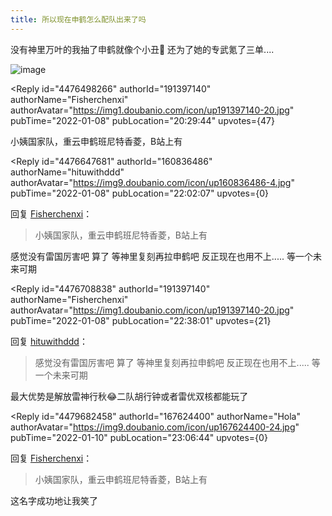 ```yaml
---
title: 所以现在申鹤怎么配队出来了吗
---
```



<Forum groupName="原神" groupUrl="https://www.douban.com/group/genshin/" archivedAt="2025-05-16T16:52:08.577Z">
  <Post
    id="257502282"
    title="所以现在申鹤怎么配队出来了吗"
    url="https://www.douban.com/group/topic/257502282/?_spm_id=MTYwODM2NDg2"
    pubTime="2022-01-10"
    highlightUserId="191397140"
  >
没有神里万叶的我抽了申鹤就像个小丑🤡 还为了她的专武氪了三单....

![image](https://img3.doubanio.com/view/group_topic/l/public/p521822643.webp)

<Reply
  id="4476498266"
  authorId="191397140"
  authorName="Fisherchenxi"
  authorAvatar="https://img1.doubanio.com/icon/up191397140-20.jpg"
  pubTime="2022-01-08"
  pubLocation="20:29:44"
  upvotes={47}
>
小姨国家队，重云申鹤班尼特香菱，B站上有
</Reply>

<Reply
  id="4476647681"
  authorId="160836486"
  authorName="hituwithddd"
  authorAvatar="https://img9.doubanio.com/icon/up160836486-4.jpg"
  pubTime="2022-01-08"
  pubLocation="22:02:07"
  upvotes={0}
>
回复 [Fisherchenxi](https://www.douban.com/people/191397140/)：
 > 小姨国家队，重云申鹤班尼特香菱，B站上有

感觉没有雷国厉害吧 算了 等神里复刻再拉申鹤吧 反正现在也用不上.....
等一个未来可期
</Reply>

<Reply
  id="4476708838"
  authorId="191397140"
  authorName="Fisherchenxi"
  authorAvatar="https://img1.doubanio.com/icon/up191397140-20.jpg"
  pubTime="2022-01-08"
  pubLocation="22:38:01"
  upvotes={21}
>
回复 [hituwithddd](https://www.douban.com/people/160836486/)：
 > 感觉没有雷国厉害吧 算了 等神里复刻再拉申鹤吧 反正现在也用不上.....
> 等一个未来可期

最大优势是解放雷神行秋😂二队胡行钟或者雷优双核都能玩了
</Reply>

<Reply
  id="4479682458"
  authorId="167624400"
  authorName="Hola"
  authorAvatar="https://img9.doubanio.com/icon/up167624400-24.jpg"
  pubTime="2022-01-10"
  pubLocation="23:06:44"
  upvotes={0}
>
回复 [Fisherchenxi](https://www.douban.com/people/191397140/)：
 > 小姨国家队，重云申鹤班尼特香菱，B站上有

这名字成功地让我笑了
</Reply>
  </Post>
</Forum>
